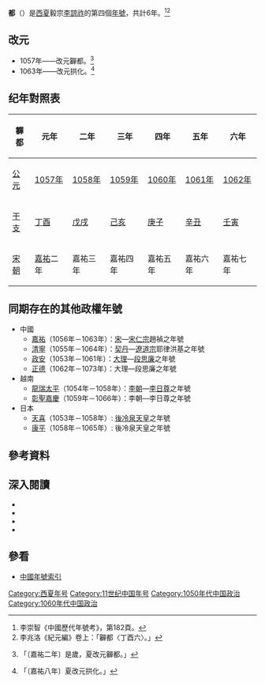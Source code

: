 {{Eranamebox|年号=奲都
|起讫时间= 1057年－1062年
|政权= [[西夏|西夏]]
|帝王= 毅宗[[夏毅宗|李諒祚]]
|历时= 6年
|timeline= <timeline>
ImageSize  = width:200 height:50
PlotArea   = width:180 height:30 left:10 bottom:20
TimeAxis   = orientation:horizontal
DateFormat = yyyy
Period     = from:1032 till:1227
AlignBars  = early
ScaleMajor = increment:50 start:1032
Colors =
  id:canvas value:rgb(1,1,0.85)
BackgroundColors = canvas:canvas
PlotData =
  width:15 color:black
  bar:era from:start till:end
  bar:era from:1048 till:1067 color:red
  bar:era from:1057 till:1062 color:yellow
</timeline>
|说明= 奲都<span style="color: red;">'''西夏'''</span>及李諒祚時期的位置
}}
'''{{ruby|奲|-{zh-hans:dǔo;zh-tw:ㄉㄨㄛˇ}-}}都'''（{{kj|1057年||1062年|}}）是[[西夏|西夏]]毅宗[[夏毅宗|李諒祚]]的第四個[[年號|年號]]，共計6年。<ref>李崇智《中國歷代年號考》，第182頁。</ref><ref>李兆洛《紀元編》卷上：「奲都〈丁酉六〉。」</ref>

==改元==
*1057年——改元奲都。<ref>{{cite wikisource|title=續資治通鑑卷五十七|last=畢沅|wslink=zh:續資治通鑑/卷057}}「〔嘉祐二年〕是歲，夏改元奲都。」</ref>
*1063年——改元拱化。<ref>{{cite wikisource|title=續資治通鑑卷六十一|last=畢沅|wslink=zh:續資治通鑑/卷061}}「〔嘉祐八年〕夏改元拱化。」</ref>

==纪年對照表==
{| class="wikitable"  style="text-align:center"
!奲都!!元年!!二年!!三年!!四年!!五年!!六年
|-
![[公元|公元]]
|[[1057年|1057年]]||[[1058年|1058年]]||[[1059年|1059年]]||[[1060年|1060年]]||[[1061年|1061年]]||[[1062年|1062年]]
|-
![[干支|干支]]
|[[丁酉|丁酉]]||[[戊戌|戊戌]]||[[己亥|己亥]]||[[庚子|庚子]]||[[辛丑|辛丑]]||[[壬寅|壬寅]]
|-
![[宋朝|宋朝]]
|[[嘉祐|嘉祐]]二年||嘉祐三年||嘉祐四年||嘉祐五年||嘉祐六年||嘉祐七年
|}

==同期存在的其他政權年號==
*中國
**[[嘉祐|嘉祐]]（1056年－1063年）：[[宋朝|宋]]—[[宋仁宗|宋仁宗]]趙禎之年號
**[[清寧|清寧]]（1055年－1064年）：[[遼朝|契丹]]—[[遼道宗|遼道宗]]耶律洪基之年號
**[[政安|政安]]（1053年－1061年）：[[大理国|大理]]—[[段思廉|段思廉]]之年號
**[[正德_(大理)|正德]]（1062年－1073年）：大理—段思廉之年號
*越南
**[[龍瑞太平|龍瑞太平]]（1054年－1058年）：[[李朝_(越南)|李朝]]—[[李日尊|李日尊]]之年號
**[[彰聖嘉慶|彰聖嘉慶]]（1059年－1066年）：李朝—李日尊之年號
*日本
**[[天喜|天喜]]（1053年－1058年）: [[後冷泉天皇|後冷泉天皇]]之年號
**[[康平_(日本)|康平]]（1058年－1065年）: 後冷泉天皇之年號

==參考資料==
{{Reflist}}

==深入閱讀==
<div>
*{{Cite book|author=李崇智|title=中國歷代年號考|format=|url=|date=2004年12月|publisher=中華書局|location=北京|id=ISBN 7101025129}}
*{{Cite book|author=鄧洪波|title=東亞歷史年表|format=pdf|url=http://www.eastasia.ntu.edu.tw/chinese/05_a04.htm|date=2005年3月|publisher=國立臺灣大學東亞經典與文化研究計劃|location=臺北|id=ISBN 9789860005189|access-date=2021-12-07|archive-date=2007-08-25|archive-url=https://web.archive.org/web/20070825002742/http://www.eastasia.ntu.edu.tw/chinese/05_a04.htm}}
*{{Cite book|author=長部和雄|title=西夏紀年考（上）|format=pdf|url=https://repository.kulib.kyoto-u.ac.jp/dspace/bitstream/2433/247949/1/shirin_018_3_420.pdf|date=1933年7月1日|publisher=京都大學|location=東京|id=ISBN|access-date=2021年12月18日|archive-date=2021年12月9日|archive-url=https://web.archive.org/web/20211209150023/https://repository.kulib.kyoto-u.ac.jp/dspace/bitstream/2433/247949/1/shirin_018_3_420.pdf}}
*{{Cite book|author=長部和雄|title=西夏紀年考（下）|format=pdf|url=https://repository.kulib.kyoto-u.ac.jp/dspace/bitstream/2433/247970/1/shirin_018_4_657.pdf|date=1933年10月1日|publisher=京都大學|location=東京|id=ISBN|access-date=2021年12月18日|archive-date=2021年12月18日|archive-url=https://web.archive.org/web/20211218133522/https://repository.kulib.kyoto-u.ac.jp/dspace/bitstream/2433/247970/1/shirin_018_4_657.pdf}}
</div>

==參看==
*[[中国年号列表#西夏|中國年號索引]]

{{年号|[[福圣承道|福圣承道]]|[[中国年号列表|西夏年号]]|[[拱化|拱化]]}}
{{西夏年号}}

[[Category:西夏年号|Category:西夏年号]]
[[Category:11世纪中国年号|Category:11世纪中国年号]]
[[Category:1050年代中国政治|Category:1050年代中国政治]]
[[Category:1060年代中国政治|Category:1060年代中国政治]]
